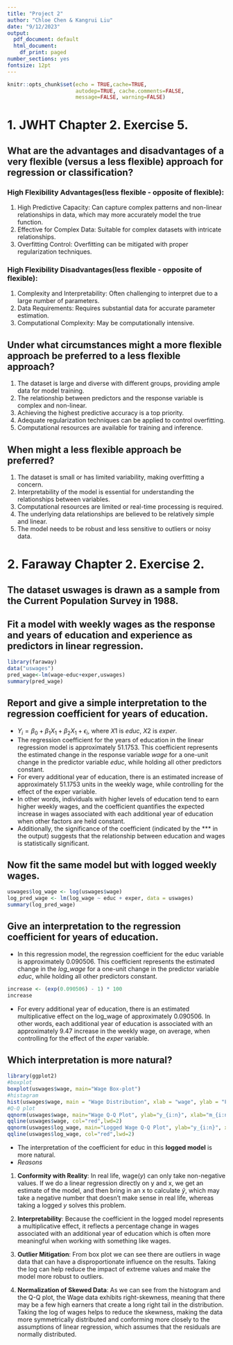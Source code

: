 ```yaml
---
title: "Project 2"
author: "Chloe Chen & Kangrui Liu"
date: "9/12/2023"
output:
  pdf_document: default
  html_document:
    df_print: paged
number_sections: yes
fontsize: 12pt
---
```

```r
knitr::opts_chunk$set(echo = TRUE,cache=TRUE, 
                      autodep=TRUE, cache.comments=FALSE,
                      message=FALSE, warning=FALSE)
```

# 1. JWHT Chapter 2. Exercise 5.
## What are the advantages and disadvantages of a very flexible (versus a less flexible) approach for regression or classification? 
### High Flexibility Advantages(less flexible - opposite of flexible):
1) High Predictive Capacity: Can capture complex patterns and non-linear relationships in data, which may more accurately model the true function.
2) Effective for Complex Data: Suitable for complex datasets with intricate relationships.
3) Overfitting Control: Overfitting can be mitigated with proper regularization techniques.

### High Flexibility Disadvantages(less flexible - opposite of flexible):
1) Complexity and Interpretability: Often challenging to interpret due to a large number of parameters.
2) Data Requirements: Requires substantial data for accurate parameter estimation.
3) Computational Complexity: May be computationally intensive.

## Under what circumstances might a more flexible approach be preferred to a less flexible approach? 
1) The dataset is large and diverse with different groups, providing ample data for model training.
2) The relationship between predictors and the response variable is complex and non-linear.
3) Achieving the highest predictive accuracy is a top priority.
4) Adequate regularization techniques can be applied to control overfitting.
5) Computational resources are available for training and inference.


## When might a less flexible approach be preferred?
1) The dataset is small or has limited variability, making overfitting a concern.
2) Interpretability of the model is essential for understanding the relationships between variables.
3) Computational resources are limited or real-time processing is required.
4) The underlying data relationships are believed to be relatively simple and linear.
5) The model needs to be robust and less sensitive to outliers or noisy data.


# 2. Faraway Chapter 2. Exercise 2.
## The dataset uswages is drawn as a sample from the Current Population Survey in 1988. 
## Fit a model with weekly wages as the response and years of education and experience as predictors in linear regression. 
```r
library(faraway)
data("uswages")
pred_wage<-lm(wage~educ+exper,uswages)
summary(pred_wage)
```
## Report and give a simple interpretation to the regression coefficient for years of education. 
- $Y_i=\beta_0+\beta_1X_1+\beta_2X_1+\epsilon_i$, where $X1$ is *educ*, $X2$ is *exper*.
- The regression coefficient for the years of education in the linear regression model is approximately $51.1753$. This coefficient represents the estimated change in the response variable *wage* for a one-unit change in the predictor variable *educ*, while holding all other predictors constant.
- For every additional year of education, there is an estimated increase of approximately $51.1753$ units in the weekly wage, while controlling for the effect of the exper variable. 
- In other words, individuals with higher levels of education tend to earn higher weekly wages, and the coefficient quantifies the expected increase in wages associated with each additional year of education when other factors are held constant.
- Additionally, the significance of the coefficient (indicated by the *** in the output) suggests that the relationship between education and wages is statistically significant.


## Now fit the same model but with logged weekly wages. 
```r
uswages$log_wage <- log(uswages$wage)
log_pred_wage <- lm(log_wage ~ educ + exper, data = uswages)
summary(log_pred_wage)
```

## Give an interpretation to the regression coefficient for years of education. 

- In this regression model, the regression coefficient for the educ variable is approximately $0.090506$. This coefficient represents the estimated change in the *log_wage* for a one-unit change in the predictor variable *educ*, while holding all other predictors constant.
```r
increase <- (exp(0.090506) - 1) * 100
increase
```

- For every additional year of education, there is an estimated multiplicative effect on the log_wage of approximately $0.090506$. In other words, each additional year of education is associated with an approximately $9.47%$ increase in the weekly wage, on average, when controlling for the effect of the *exper* variable.


## Which interpretation is more natural?
```r
library(ggplot2)
#boxplot
boxplot(uswages$wage, main="Wage Box-plot")
#histagram
hist(uswages$wage, main = "Wage Distribution", xlab = "wage", ylab = "Frequency")
#Q-Q plot
qqnorm(uswages$wage, main="Wage Q-Q Plot", ylab="y_{i:n}", xlab="m_{i:n}") 
qqline(uswages$wage, col="red",lwd=2)
qqnorm(uswages$log_wage, main="Logged Wage Q-Q Plot", ylab="y_{i:n}", xlab="m_{i:n}")
qqline(uswages$log_wage, col="red",lwd=2)
```

- The interpretation of the coefficient for educ in this **logged model** is more natural. 
* *Reasons*
1) **Conformity with Reality**: In real life, wage($y$) can only take non-negative values. If we do a linear regression directly on y and x, we get an estimate of the model, and then bring in an x to calculate $\hat y$, which may take a negative number that doesn't make sense in real life, whereas taking a  logged $y$ solves this problem.

2) **Interpretability**: Because the coefficient in the logged model represents a multiplicative effect, it reflects a percentage change in wages associated with an additional year of education which is often more meaningful when working with something like wages.

3) **Outlier Mitigation**: From box plot we can see there are outliers in wage data that can have a disproportionate influence on the results. Taking the log can help reduce the impact of extreme values and make the model more robust to outliers.

4) **Normalization of Skewed Data**: As we can see from the histogram and the Q-Q plot, the Wage data exhibits right-skewness, meaning that there may be a few high earners that create a long right tail in the distribution. Taking the log of wages helps to reduce the skewness, making the data more symmetrically distributed and conforming more closely to the assumptions of linear regression, which assumes that the residuals are normally distributed.




